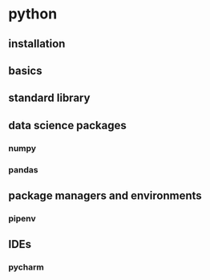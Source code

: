 # python {#python}

## installation

## basics

## standard library

## data science packages

### numpy

### pandas

## package managers and environments

### pipenv

## IDEs

### pycharm
